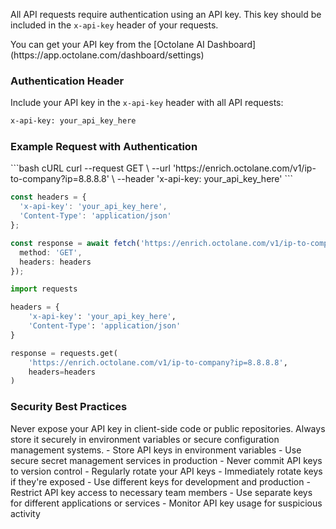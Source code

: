 All API requests require authentication using an API key. This key should be included in the `x-api-key` header of your requests.

<Info>
  You can get your API key from the [Octolane AI Dashboard](https://app.octolane.com/dashboard/settings)
</Info>

### Authentication Header

Include your API key in the `x-api-key` header with all API requests:

```bash
x-api-key: your_api_key_here
```

### Example Request with Authentication

<CodeGroup>
```bash cURL
curl --request GET \
  --url 'https://enrich.octolane.com/v1/ip-to-company?ip=8.8.8.8' \
  --header 'x-api-key: your_api_key_here'
```

```typescript TypeScript
const headers = {
  'x-api-key': 'your_api_key_here',
  'Content-Type': 'application/json'
};

const response = await fetch('https://enrich.octolane.com/v1/ip-to-company?ip=8.8.8.8', {
  method: 'GET',
  headers: headers
});
```

```python Python
import requests

headers = {
    'x-api-key': 'your_api_key_here',
    'Content-Type': 'application/json'
}

response = requests.get(
    'https://enrich.octolane.com/v1/ip-to-company?ip=8.8.8.8',
    headers=headers
)
```
</CodeGroup>

### Security Best Practices

<Warning>
  Never expose your API key in client-side code or public repositories. Always store it securely in environment variables or secure configuration management systems.
</Warning>

<AccordionGroup>
  <Accordion title="Secure Storage" icon="lock">
    - Store API keys in environment variables
    - Use secure secret management services in production
    - Never commit API keys to version control
  </Accordion>
  
  <Accordion title="Key Rotation" icon="rotate">
    - Regularly rotate your API keys
    - Immediately rotate keys if they're exposed
    - Use different keys for development and production
  </Accordion>
  
  <Accordion title="Access Control" icon="shield">
    - Restrict API key access to necessary team members
    - Use separate keys for different applications or services
    - Monitor API key usage for suspicious activity
  </Accordion>
</AccordionGroup>